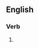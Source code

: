 {{also|titubâtes}}

==English==

===Verb===
{{head|en|verb form}}

# {{en-third-person singular of|titubate}}